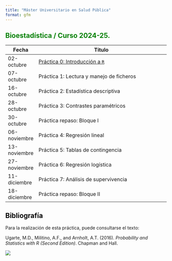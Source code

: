 ```yaml
---
title: "Máster Universitario en Salud Pública"
format: gfm
---
```


## Bioestadística / Curso 2024-25. {style="color: green"}

| Fecha        | Título                                                       |
|--------------|--------------------------------------------------------------|
| 02-octubre   | [Práctica 0: Introducción a `R`](./Practica0.html)           |
| 07-octubre   | Práctica 1: Lectura y manejo de ficheros |
| 16-octubre   | Práctica 2: Estadística descriptiva      |
| 28-octubre   | Práctica 3: Contrastes paramétricos      |
| 30-octubre   | Práctica repaso: Bloque I          |
| 06-noviembre | Práctica 4: Regresión lineal             |
| 13-noviembre | Práctica 5: Tablas de contingencia       |
| 27-noviembre | Práctica 6: Regresión logística          |
| 11-diciembre | Práctica 7: Análisis de supervivencia    |
| 18-diciembre | Práctica repaso: Bloque II        |

## Bibliografía {style="color: black"}

Para la realización de esta práctica, puede consultarse el texto:

Ugarte, M.D., Militino, A.F., and Arnholt, A.T. (2016). *Probability and Statistics with R (Second Edition)*. Chapman and Hall.

![](img/PASWR2.jpg)
